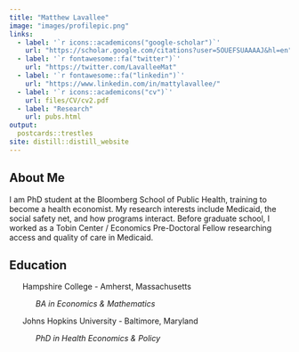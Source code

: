 ```yaml
---
title: "Matthew Lavallee"
image: "images/profilepic.png"
links:
  - label: '`r icons::academicons("google-scholar")`'
    url: "https://scholar.google.com/citations?user=5OUEFSUAAAAJ&hl=en"
  - label: '`r fontawesome::fa("twitter")`'
    url: "https://twitter.com/LavalleeMat"
  - label: '`r fontawesome::fa("linkedin")`'
    url: "https://www.linkedin.com/in/mattylavallee/"
  - label: '`r icons::academicons("cv")`'
    url: files/CV/cv2.pdf
  - label: "Research"
    url: pubs.html
output: 
  postcards::trestles
site: distill::distill_website
---
```


<link rel="stylesheet" href="academicicons/css/academicons.min.css"/>

## About Me

I am PhD student at the Bloomberg School of Public Health, training to become a health economist. My research interests include Medicaid, the social safety net, and how programs interact. Before graduate school, I worked as a Tobin Center / Economics Pre-Doctoral Fellow researching access and quality of care in Medicaid.

## Education
&nbsp;&nbsp;&nbsp;&nbsp;&nbsp;&nbsp;Hampshire College - Amherst, Massachusetts

&nbsp;&nbsp;&nbsp;&nbsp;&nbsp;&nbsp;&nbsp;&nbsp;&nbsp;&nbsp;&nbsp;&nbsp;*BA in Economics & Mathematics*

&nbsp;&nbsp;&nbsp;&nbsp;&nbsp;&nbsp;Johns Hopkins University - Baltimore, Maryland

&nbsp;&nbsp;&nbsp;&nbsp;&nbsp;&nbsp;&nbsp;&nbsp;&nbsp;&nbsp;&nbsp;&nbsp;*PhD in Health Economics & Policy*